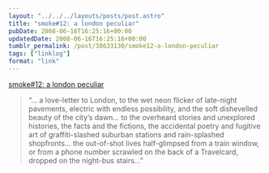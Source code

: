 ```yaml
---
layout: "../../../layouts/posts/post.astro"
title: "smoke#12: a london peculiar"
pubDate: 2008-06-16T16:25:16+00:00
updatedDate: 2008-06-16T16:25:16+00:00
tumblr_permalink: /post/38633130/smoke12-a-london-peculiar
tags: ["linklog"]
format: "link"
---
```


[smoke#12: a london peculiar][1]

> &ldquo;&hellip; a love-letter to London, to the wet neon flicker of late-night pavements, electric with endless possibility, and the soft dishevelled beauty of the city’s dawn&hellip; to the overheard stories and unexplored histories, the facts and the fictions, the accidental poetry and fugitive art of graffiti-slashed suburban stations and rain-splashed shopfronts&hellip; the out-of-shot lives half-glimpsed from a train window, or from a phone number scrawled on the back of a Travelcard, dropped on the night-bus stairs&hellip;&rdquo;

[1]: http://home2.btconnect.com/smoke/index.htm
